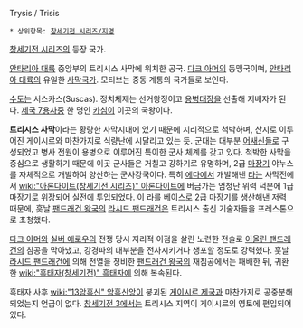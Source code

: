 Trysis / Trisis

 * 상위항목: [[창세기전 시리즈/지명]]

[[창세기전 시리즈]]의 등장 국가.

[[안타리아 대륙]] 중앙부의 트리시스 사막에 위치한 공국. [[다크 아머]]의 동맹국이며, [[안타리아 대륙]]의 유일한 [[사막]]국가. 모티브는 중동 계통의 국가들로 보인다.

[[수도]]는 서스카스(Suscas). 정치체제는 선거왕정이고 [[용병]]대장을 선출해 지배자가 된다. [[제국 7용사]]중 한 명인 [[카심]]이 이곳의 국왕이다.

'''트리시스 사막'''이라는 황량한 사막지대에 있기 때문에 지리적으로 척박하며, 산지로 이루어진 게이시르와 마찬가지로 식량난에 시달리고 있는 듯. 군대는 대부분 [[어새신]]들로 구성되었고 병사 전원이 용병으로 이루어진 특이한 군사 체계를 갖고 있다. 척박한 사막을 중심으로 생활하기 때문에 이곳 군사들은 거칠고 강하기로 유명하며, 2급 [[마장기]] 야누스를 자체적으로 개발하여 양산하는 군사강국이다. 특히 [[에다]]에서 개발해낸 [[라]]는 사막전에서 [[wiki:"아론다이트(창세기전 시리즈)" 아론다이트]]에 버금가는 엄청난 위력 덕분에 1급 마장기로 위장되어 실전에 투입되었다. 이 라를 베이스로 2급 마장기를 생산해낸 저력 때문에, 훗날 [[팬드래건 왕국]]의 [[라시드 팬드래건]]은 트리시스 출신 기술자들을 프레스톤으로 초청했다.

[[다크 아머]]와 [[실버 애로우]]의 전쟁 당시 지리적 이점을 살린 노련한 전술로 [[이올린 팬드래건]]의 침공을 막아냈고, 강경파의 대부분을 전사시키거나 생포할 정도로 강력했다. 훗날 [[라시드 팬드래건]]에 의해 전열을 정비한 [[팬드래건 왕국]]의 재침공에서는 패배한 뒤, 귀환한 [[wiki:"흑태자(창세기전)" 흑태자]]에 의해 복속된다.

흑태자 사후 [[wiki:"13암흑신" 암흑신앙]]이 붕괴된 [[게이시르 제국]]과 마찬가지로 공중분해되었는지 언급이 없다. [[창세기전 3]]에서는 트리시스 지역이 게이시르의 영토에 편입되어 있다.
